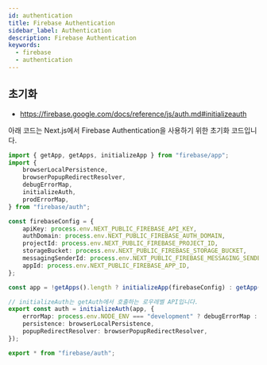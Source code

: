 ```yaml
---
id: authentication
title: Firebase Authentication
sidebar_label: Authentication
description: Firebase Authentication
keywords:
  - firebase
  - authentication
---
```


## 초기화

- https://firebase.google.com/docs/reference/js/auth.md#initializeauth

아래 코드는 Next.js에서 Firebase Authentication을 사용하기 위한 초기화 코드입니다.

```ts
import { getApp, getApps, initializeApp } from "firebase/app";
import {
	browserLocalPersistence,
	browserPopupRedirectResolver,
	debugErrorMap,
	initializeAuth,
	prodErrorMap,
} from "firebase/auth";

const firebaseConfig = {
	apiKey: process.env.NEXT_PUBLIC_FIREBASE_API_KEY,
	authDomain: process.env.NEXT_PUBLIC_FIREBASE_AUTH_DOMAIN,
	projectId: process.env.NEXT_PUBLIC_FIREBASE_PROJECT_ID,
	storageBucket: process.env.NEXT_PUBLIC_FIREBASE_STORAGE_BUCKET,
	messagingSenderId: process.env.NEXT_PUBLIC_FIREBASE_MESSAGING_SENDER_ID,
	appId: process.env.NEXT_PUBLIC_FIREBASE_APP_ID,
};

const app = !getApps().length ? initializeApp(firebaseConfig) : getApp();

// initializeAuth는 getAuth에서 호출하는 로우레벨 API입니다.
export const auth = initializeAuth(app, {
	errorMap: process.env.NODE_ENV === "development" ? debugErrorMap : prodErrorMap,
	persistence: browserLocalPersistence,
	popupRedirectResolver: browserPopupRedirectResolver,
});

export * from "firebase/auth";
```
